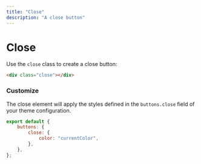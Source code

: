 ```yaml
---
title: "Close"
description: "A close button"
---
```


# Close

Use the `close` class to create a close button:

```html align=center live=true
<div class="close"></div>
```

### Customize

The close element will apply the styles defined in the `buttons.close` field of your theme configuration.

```js title=siimple.config.js
export default {
    buttons: {
        close: {
            color: "currentColor",
        },
    },
};
```

